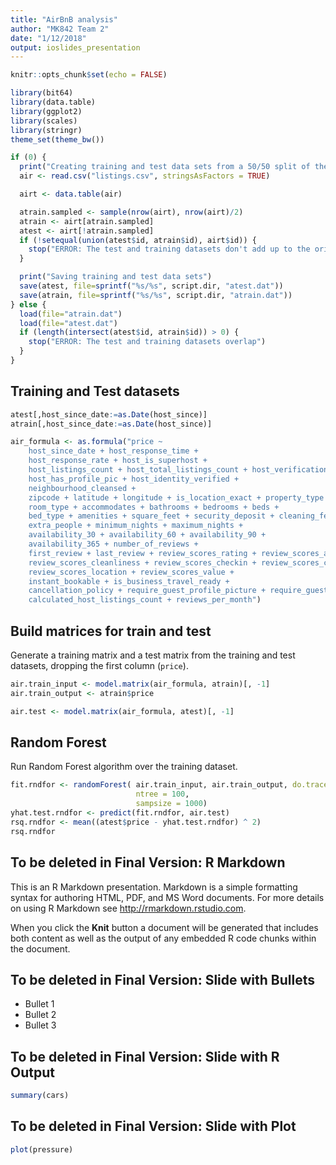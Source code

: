 ```yaml
---
title: "AirBnB analysis"
author: "MK842 Team 2"
date: "1/12/2018"
output: ioslides_presentation
---
```


```r
knitr::opts_chunk$set(echo = FALSE)
```

```r
library(bit64)
library(data.table)
library(ggplot2)
library(scales)
library(stringr)
theme_set(theme_bw())

if (0) {
  print("Creating training and test data sets from a 50/50 split of the CSV")
  air <- read.csv("listings.csv", stringsAsFactors = TRUE)

  airt <- data.table(air)

  atrain.sampled <- sample(nrow(airt), nrow(airt)/2)
  atrain <- airt[atrain.sampled]
  atest <- airt[!atrain.sampled]
  if (!setequal(union(atest$id, atrain$id), airt$id)) {
    stop("ERROR: The test and training datasets don't add up to the original dataset")
  }

  print("Saving training and test data sets")
  save(atest, file=sprintf("%s/%s", script.dir, "atest.dat"))
  save(atrain, file=sprintf("%s/%s", script.dir, "atrain.dat"))
} else {
  load(file="atrain.dat")
  load(file="atest.dat")
  if (length(intersect(atest$id, atrain$id)) > 0) {
    stop("ERROR: The test and training datasets overlap")
  }
}
```

## Training and Test datasets
```r
atest[,host_since_date:=as.Date(host_since)]
atrain[,host_since_date:=as.Date(host_since)]

air_formula <- as.formula("price ~
    host_since_date + host_response_time +
    host_response_rate + host_is_superhost +
    host_listings_count + host_total_listings_count + host_verifications +
    host_has_profile_pic + host_identity_verified +
    neighbourhood_cleansed +
    zipcode + latitude + longitude + is_location_exact + property_type +
    room_type + accommodates + bathrooms + bedrooms + beds +
    bed_type + amenities + square_feet + security_deposit + cleaning_fee + guests_included +
    extra_people + minimum_nights + maximum_nights +
    availability_30 + availability_60 + availability_90 +
    availability_365 + number_of_reviews +
    first_review + last_review + review_scores_rating + review_scores_accuracy +
    review_scores_cleanliness + review_scores_checkin + review_scores_communication +
    review_scores_location + review_scores_value +
    instant_bookable + is_business_travel_ready +
    cancellation_policy + require_guest_profile_picture + require_guest_phone_verification +
    calculated_host_listings_count + reviews_per_month")
```

## Build matrices for train and test

Generate a training matrix and a test matrix from the training and test datasets, dropping the first column (`price`).

```r
air.train_input <- model.matrix(air_formula, atrain)[, -1]
air.train_output <- atrain$price

air.test <- model.matrix(air_formula, atest)[, -1]
```

## Random Forest

Run Random Forest algorithm over the training dataset.

```r
fit.rndfor <- randomForest( air.train_input, air.train_output, do.trace = 0,
                            ntree = 100,
                            sampsize = 1000)
yhat.test.rndfor <- predict(fit.rndfor, air.test)
rsq.rndfor <- mean((atest$price - yhat.test.rndfor) ^ 2)
rsq.rndfor
```

## To be deleted in Final Version: R Markdown

This is an R Markdown presentation. Markdown is a simple formatting syntax for authoring HTML, PDF, and MS Word documents. For more details on using R Markdown see <http://rmarkdown.rstudio.com>.

When you click the **Knit** button a document will be generated that includes both content as well as the output of any embedded R code chunks within the document.

## To be deleted in Final Version: Slide with Bullets

- Bullet 1
- Bullet 2
- Bullet 3

## To be deleted in Final Version: Slide with R Output

```r
summary(cars)
```

## To be deleted in Final Version: Slide with Plot

```r
plot(pressure)
```

